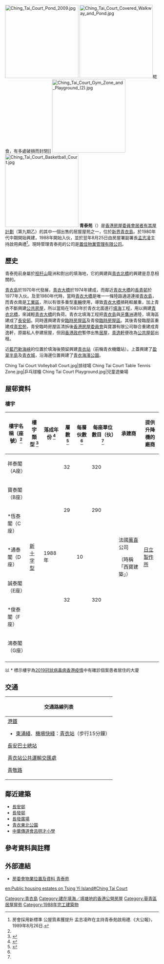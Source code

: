 {{HKPublicHousing |
| housename = 青泰苑<br>Ching Tai Court
| authority =
| photo = Ching Tai Court (sky blue version).jpg
| phototitle = 
| district = 葵青區
| address = [[青衣島|青衣島]][[擔杆山路|擔杆山路]]8號<ref name=R></ref>
| type = 3
| year = 1988年
| blocknumber = 7
| rentalflats = 2,180 
| flatsize = 398 - 635
| household = 
| auth = 
| website =
}}
[[File:Ching_Tai_Court_Pond_2009.jpg|240px]]
[[File:Ching_Tai_Court_Covered_Walkway_and_Pond.jpg|240px]]蛀食，有多處破損而封閉]]
[[File:Ching_Tai_Court_Gym_Zone_and_Playground_(2).jpg|240px]]
[[File:Ching_Tai_Court_Basketball_Court.jpg|240px]]
'''青泰苑'''（{{lang-en|Ching Tai Court}}）是[[香港房屋委員會|香港房屋委員會]][[居者有其屋計劃|居者有其屋計劃]]（第九期乙）的其中一個出售的居屋屋苑之一，位於[[新界|新界]][[青衣島|青衣島]]。於1980年代中期開始興建，1988年開始入伙，並於翌年8月25日由房屋署副署長[[孟志凌|孟志凌]]主持啟用典禮<ref>房會採用新標準 公屋質素獲提升 孟志凌昨在主持青泰苑啟用禮.《大公報》，1989年8月26日.</ref>。現時管理青泰苑的公司是[[置佳物業管理有限公司|置佳物業管理有限公司]]。

== 歷史 ==
青泰苑前身屬於[[担杆山|担杆山]]龍洲和對出的填海地，它的興建與[[青衣北橋|青衣北橋]]的興建是息息相關的。

[[青衣島|青衣島]]於1970年代發展，[[青衣大橋|青衣大橋]]於1974年建成，而鄰近[[青衣大橋|青衣大橋]]的[[長青邨|長青邨]]於1977年入伙。及至1980年代時，當時[[青衣大橋|青衣大橋]]是唯一一條陸路通道連接[[青衣島|青衣島]]，而青衣南是[[工業區|工業區]]，所以有很多重型[[車輛|車輛]]使用，導致[[青衣大橋|青衣大橋]]損耗較嚴重，加上青衣不斷興建[[香港公共屋邨|公共房屋]]，所以當局在1983年於青衣北面進行[[填海|填海]]工程，用以興建[[青衣北橋|青衣北橋]]，來減輕[[青衣大橋|青衣大橋]]的負荷。青衣北填海工程把[[青衣島|青衣島]]與[[牙鷹洲|牙鷹洲]]連陸，填海區建成了[[長安邨|長安邨]]。同時還興建青安[[臨時房屋區|臨時房屋區]]及青發[[臨時房屋區|臨時房屋區]]。其後青發臨屋區重建成[[青宏苑|青宏苑]]，青安臨時房屋區清拆後[[香港房屋委員會|香港房屋委員會]]與寶灝有限公司聯合重建成青逸軒，原屬私人參建居屋，但因[[香港政府|香港政府]]暫停出售[[居者有其屋計劃|居屋]]，[[青逸軒|青逸軒]]便改為[[香港公共屋邨|公共屋邨]]出租。

近[[藍巴勒海峽|藍巴勒海峽]]的位置於填海後預留興建[[青衣站|青衣站]]（前稱青衣機鐵站）。上蓋興建了[[盈翠半島|盈翠半島]]及[[青衣城|青衣城]]，沿海邊位置興建了[[青衣海濱公園|青衣海濱公園]]。

<gallery>
Ching Tai Court Volleyball Court.jpg|排球場
Ching Tai Court Table Tennis Zone.jpg|乒乓球檯
Ching Tai Court Playground.jpg|兒童遊樂場
</gallery>

== 屋邨資料 ==
=== 樓宇 ===

{| class="wikitable" style="text-align: center"
|-
! 樓宇名稱（座號）<ref name=c></ref> !! 樓宇類型 <ref>{{Cite web |url=https://www.midland.com.hk/estate/%E9%9D%92%E6%B3%B0%E8%8B%91-%E9%9D%92%E8%A1%A3-E00167 |title=美聯物業-青衣-青泰苑 |publisher=美聯物業|archive-date=2019年8月23日 |archive-url=https://web.archive.org/web/20190823184531/https://www.midland.com.hk/estate/%E9%9D%92%E6%B3%B0%E8%8B%91-%E9%9D%92%E8%A1%A3-E00167 |dead-url=no }}</ref> !! 落成年份 <ref name="R">{{Cite web |url=https://www.rvd.gov.hk/doc/tc/nt.pdf |title=差餉物業估價署-樓宇名稱 第二冊：新界 2020年10月 |accessdate=2018年9月15日 |date=2020年10月 |publisher=差餉物業估價署 |archive-date=2021年1月8日 |archive-url=https://web.archive.org/web/20210108155702/https://www.rvd.gov.hk/doc/tc/nt.pdf |dead-url=yes }}</ref> !! 層數 <ref name=c>{{Cite web |url=http://hk.centadata.com/basicinfo.aspx?type=2&code=QVSDFRCHRR&ref=CD2_Detail |title=中原數據-青衣-青泰苑-全部座數 |publisher=中原數據}}</ref> !! 每層伙數 <ref name=c></ref> !! 每座單位數目（伙）<ref name=c></ref> 
!承建商
!提供升降機的廠商
|-
| 祥泰閣（A座）
| rowspan="7" | [[新十字型大廈|新十字型]] 	 
| rowspan="7" | 1988年
| 32
| rowspan="7" | 10
| 320
| rowspan="7" |法國[[萬喜|萬喜]]公司

（時稱「西寶建築」）
| rowspan="7" |[[日立製作所|日立製作所]]
|-
| 寶泰閣（B座）{{NoteTag|實際上是同一幢建築|name=寶恆}}
| rowspan="2" | 29
| rowspan="2" | 290
|-
| *恆泰閣（C座）{{NoteTag|name=寶恆}}
|-
| *通泰閣（D座）
| rowspan="4" | 32
| rowspan="4" | 320
|-
| 誠泰閣（E座）{{NoteTag|實際上是同一幢建築|name=誠俊}}
|-
| *俊泰閣（F座）{{NoteTag|name=誠俊}}
|-
| 鴻泰閣（G座）
|-
|}

以 * 標示樓宇為[[2019冠狀病毒病香港疫情|2019冠狀病毒病香港疫情]]中有確診個案患者居住的大廈

==交通==
{| class="mw-collapsible mw-collapsed wikitable" style="background:white; margin: 0 auto; width: auto;" 
! 交通路線列表
|-
|
;[[港鐵|港鐵]]
*{{color|{{東涌綫色彩}}|█}}[[東涌綫|東涌綫]]、{{color|{{機場快綫色彩}}|█}}[[機場快綫_(港鐵)|機場快綫]]：[[青衣站|青衣站]]（步行15分鐘）
;[[長安巴士總站|長安巴士總站]]
{{九龍新界巴士簡單列表|41|41A|41M|41R|42C|42M|43B|44|44M|49P|49X|243M|X42P|N41X|N241}}{{大嶼山巴士簡單列表|A31|E31|E32|N31|NA31}}
{{過海隧道巴士簡單列表|948|948A|948P}}{{新界專線小巴簡單列表|88A|88E|401|402S}}
;[[青衣站公共運輸交匯處|青衣站公共運輸交匯處]]
{{九龍新界巴士簡單列表|68A|68E|248M|249M|249X|279A|279X}}{{過海隧道巴士簡單列表|948E}}{{新界專線小巴簡單列表|88A|88E|88F|140M|308A|308M|310M|312}}
{{新界居民巴士簡單列表|NR330|NR412|NR754|NR948}}
;[[青敬路|青敬路]]
{{九龍新界巴士簡單列表|68A|68E|248M|249M|249X|279A|279X}}{{大嶼山巴士簡單列表|E43}}{{過海隧道巴士簡單列表|948E}}{{新界專線小巴簡單列表|140M|308A|308M|310M|312|409|409K|409S}}
|}

==鄰近建築==
*[[長安邨|長安邨]]
*[[長發邨|長發邨]]
*[[長發廣場|長發廣場]]
*[[青衣東北公園|青衣東北公園]]
*[[中華傳道會呂明才小學|中華傳道會呂明才小學]]

== 參考資料與註釋 ==
{{reflist}}{{Notefoot}}{{noteFoot}}

== 外部連結 ==
{{commonscat|Ching Tai Court}}
*[http://www.housingauthority.gov.hk/tc/global-elements/estate-locator/detail.html?propertyType=2&id=3178 房委會物業位置及資料 青泰苑]{{Wayback|url=https://www.housingauthority.gov.hk/tc/global-elements/estate-locator/detail.html?propertyType=2&id=3178 |date=20181010024515 }}

{{葵青區居屋屋苑}}
{{DEFAULTSORT:Ching Tai Court}}
[[Category:青衣島|Category:青衣島]]
[[Category:建在填海／填塘地的香港公營房屋|Category:建在填海／填塘地的香港公營房屋]]
[[Category:葵青區居屋屋苑|Category:葵青區居屋屋苑]]
[[Category:1988年完工建築物|Category:1988年完工建築物]]
[[en:Public_housing_estates_on_Tsing_Yi_Island#Ching_Tai_Court|en:Public housing estates on Tsing Yi Island#Ching Tai Court]]